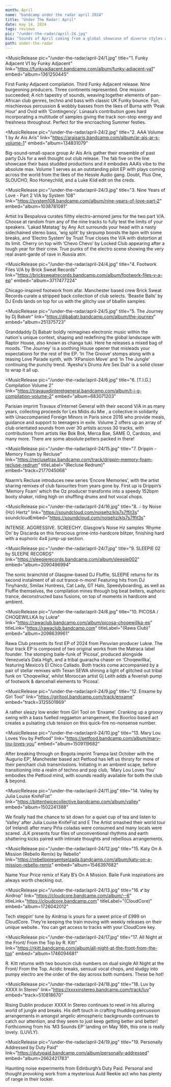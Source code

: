 ---
month: April
name: "bandcamp under the radar april 2024"
title: "Under The Radar: April"
date: may 14, 2024
tags: reviews
pic: "/under-the-radar/april-24.jpg"
bio: "Sounds of April coming from a global showcase of diverse styles and cultural richness with the likes of Girl Tool, Lukrø, Dj Babatr, and System 108."
path: under-the-radar
---

<MusicRelease
  pic="/under-the-radar/april-24/1.jpg"
  title="1. Funky Adjacent V1 by Funky Adjacent"
  link="https://funkyadjacent.bandcamp.com/album/funky-adjacent-va1"
  embed="album=1361250445"
>
  First Funky Adjacent compilation. Third Funky Adjacent release. Nine burgeoning producers. Three
  continents represented. One mission succeeded; A rich tapestry of sounds, weaving together
  elements of pan-African club genres, techno and bass with classic UK Funky bounce. Fun,
  mischievous percussion & wobbly basses from the likes of Burna with ‘Peak Hour’ and Ovid with
  ‘Contingency’. Lúnasa’s contribution goes hard incorporating a multitude of samples giving the
  track non-stop energy and freshness throughout. Perfect for the encroaching Summer festies.
</MusicRelease>

<MusicRelease
  pic="/under-the-radar/april-24/2.jpg"
  title="2. AAA Volume 1 by Ar Ais Arís"
  link="https://araisaris.bandcamp.com/album/ar-ais-ar-s-volume-1"
  embed="album=134831079"
>
  Big-sound-small-space group Ar Ais Arís gather their ensemble of past party DJs for a well thought
  out club release. The fab five on the line showcase their bass studded productions and it embodies
  AAA’s vibe to the absolute max. Volume 1 serves as an outstanding pilot EP with plays coming
  across the world from the likes of the Hessle Audio gang. Doubt, Plus One, SLOUCHO, Roo
  Honeychild, and a Luke Kiid edit on the creds.
</MusicRelease>

<MusicRelease
  pic="/under-the-radar/april-24/3.jpg"
  title="3. Nine Years of Love - Part 2 V/A by System 108"
  link="https://system108.bandcamp.com/album/nine-years-of-love-part-2"
  embed="album=1038781081"
>
  Artist Ira Bespalova curates filthy electro-armored jams for the two part V/A. Choose at random
  from any of the nine tracks to fully test the limits of your speakers. ‘Lakad Matatag’ by Any Act
  surrounds your head with a nasty sidechained stereo bass, ‘wig split’ by skrpump boosts the bpm
  with some breaks, and ‘Electro System’ by Trust True closes the V/A with distortion at its limit.
  Cherry on top with ‘Chevo Chevo’ by Locked Club appearing after a tough year for their crew. True
  punks of the electro scene showing the very real avant-garde of rave in Russia atm.
</MusicRelease>

<MusicRelease
  pic="/under-the-radar/april-24/4.jpg"
  title="4. Footwork Files V/A by Brick Sweat Records"
  link="https://bricksweatrecords.bandcamp.com/album/footwork-files-v-a-ep"
  embed="album=3717477224"
>
  Chicago-inspired footwork from afar. Manchester based crew Brick Sweat Records curate a stripped
  back collection of club selects. ‘Beastie Balls’ by DJ Ends lands on top for us with the glitchy
  use of bballin samples.
</MusicRelease>

<MusicRelease
  pic="/under-the-radar/april-24/5.jpg"
  title="5. The Journey by Dj Babatr"
  link="https://djbabatr.bandcamp.com/album/the-journey"
  embed="album=251375723"
>
  Granddaddy Dj Babatr boldly reimagines electronic music within the nation's unique context,
  shaping and redefining the global landscape with Raptor House, also known as changa tuki. Here he
  releases a mixed bag of moods. ‘The Journey’ is a soothing House opener that misleads your
  expectations for the rest of the EP. ‘In The Groove’ stomps along with a teasing Love Parade
  synth, with ‘XPansion Move’ and ‘In The Jungle’ continuing the punchy trend. ‘Ayesha's Drums Are
  Sex Dub’ is a solid closer to wrap it all up.
</MusicRelease>

<MusicRelease
  pic="/under-the-radar/april-24/6.jpg"
  title="6. [T.I.G.] Compilation Volume 2"
  link="https://travauxdinteretgeneral.bandcamp.com/album/t-i-g-compilation-volume-2"
  embed="album=683071203"
>
  Parisian imprint Travaux d’Internet General with their second V/A in as many years, collecting
  proceeds for Les Midis du Mie
  <HoverLink
    url="https://www.instagram.com/lesmidisdumieofficiel/"
    name="@lesmidisdumieofficiel"
    external
  />, a collective in solidarity with Unaccompanied Foreign Minors in Paris since 2016 who provide meals,
  guidance and support to teenagers in exile. Volume 2 offers up an array of club orientated sounds from
  over 30 artists across 30 tracks, with contributions from artists like Bok Bok, Merca Bae, SAME O,
  Cardozo, and many more. There are some absolute pelters packed in there!
</MusicRelease>

<MusicRelease
  pic="/under-the-radar/april-24/15.jpg"
  title="7. Drippin - Memory Foam by Recluse"
  link="https://reclusetrax.bandcamp.com/track/drippin-memory-foam-recluse-redrum"
  titleLabel="(Recluse Redrum)"
  embed="track=2177045068"
>
  Naarm’s Recluse introduces new series ‘Encore Memories’, with the artist sharing remixes of club
  favourites from years gone by. First up is Drippin’s ‘Memory Foam’ which the Oz producer
  transforms into a speedy 152bpm booty shaker, riding high on shuffling drums and hot vocal chops.
</MusicRelease>

<MusicRelease
  pic="/under-the-radar/april-24/16.jpg"
  title="8. 🎶 by Noise {Hz} Hertz"
  link="https://soundcloud.com/noisehz/kls7s7ffjt3s"
  soundcloudEmbed="https://soundcloud.com/noisehz/kls7s7ffjt3s"
>
  INTENSE. AGGRESSIVE. SCREECHY. Glasgow’s Noise Hz samples ‘Rhyme On’ by Discarda on this ferocious
  grime-into-hardcore blitzer, finishing hard with a euphoric 4x4 jump-up section.
</MusicRelease>

<MusicRelease
  pic="/under-the-radar/april-24/7.jpg"
  title="9. SLEEPIE 02 by SLEEPIE RECORDS"
  link="https://sleepierecords.bandcamp.com/album/sleepie002"
  embed="album=2090496994"
>
  The sonic brainchild of Glasgow-based DJ Fluffie, SLEEPIE returns for its second instalment of all
  out trance-n-more! Featuring hits from DJ Tinyhandz, Smilax Huntress, Cat Lady, GT Halo,
  Speedyboarding, as well as Fluffie themselves, the compilation mines through big beat belters,
  euphoric trance, deconstructed bass fusions, on top of moments in hardcore and ambient.
</MusicRelease>

<MusicRelease
  pic="/under-the-radar/april-24/8.jpg"
  title="10. PICOSA / CHOQEWILLKA by Lukrø"
  link="https://rawaclub.bandcamp.com/album/picosa-choqewillka-ep"
  titleLink="https://rawaclub.bandcamp.com"
  titleLabel="(Rawa Club)"
  embed="album=2098639961"
>
  Rawa Club presents its first EP of 2024 from Peruvian producer Lukrø. The four track EP is
  composed of two original works from the Matraca label founder. The stomping baile-funk of
  ‘Picosa’, produced alongside Venezuela’s Data High, and a tribal guaracha chaser on ‘Choqewillka’,
  featuring Mexico’s El Chico Callado. Both tracks come accompanied by a pair of stellar remixes
  with Texan SEWA shining a light of glitched out tribal funk on ‘Choqewilka’, whilst Moroccan
  artist Gj Leith adds a feverish pump of footwork & dancehall elements to ‘Picosa’.
</MusicRelease>

<MusicRelease
  pic="/under-the-radar/april-24/9.jpg"
  title="12. Enxame by Girl Tool"
  link="https://girltool.bandcamp.com/track/enxame"
  embed="track=3125501869"
>
  A rather sleazy low ender from Girl Tool on ‘Enxame’. Cranking up a groovy swing with a bass
  fuelled reggaeton arrangement, the Boorloo based act creates a pulsating club tension on this
  quick-fire no-nonsense number.
</MusicRelease>

<MusicRelease
  pic="/under-the-radar/april-24/10.jpg"
  title="13. Mary Lou Loves You by Petfood"
  link="https://petfood.bandcamp.com/album/mary-lou-loves-you"
  embed="album=1509119682"
>
  After breaking through on Bogota imprint Trampa last October with the ‘Augurio EP’, Manchester
  based act Petfood has left us thirsty for more of their penchant club transmissions. Initiating in
  an ambient scape, before transitioning into a realm of techno and pop club, 'Mary Lou Loves You'
  embodies the Petfood mind, with sounds readily available for both the club & beyond.
</MusicRelease>

<MusicRelease
  pic="/under-the-radar/april-24/11.jpg"
  title="14. Valley by Julia Louise KnifeFist"
  link="https://bittentwicecollective.bandcamp.com/album/valley"
  embed="album=1502241388"
>
  We finally had the chance to sit down for a quiet cup of tea and listen to ‘Valley’ after Julia
  Louise KnifeFist and E The Artist smashed their world tour (of Ireland) after many Piña coladas
  were consumed and many locals were scared. JLK presents four files of unconventional rhythms and
  earth shattering kicks paired with intimate thoughts and rebellious arrangements.
</MusicRelease>

<MusicRelease
  pic="/under-the-radar/april-24/12.jpg"
  title="15. Katy On A Mission (Rebello Remix) by Rebello"
  link="https://rebellopresentselzada.bandcamp.com/album/katy-on-a-mission-rebello-remix"
  embed="album=1546397682"
>
  Name Your Price remix of Katy B’s On A Mission. Baile Funk inspirations are always worth checking
  out.
</MusicRelease>

<MusicRelease
  pic="/under-the-radar/april-24/13.jpg"
  title="16. ⑈ by Airdrop"
  link="https://cloudcore.bandcamp.com/album/--6"
  titleLink="https://cloudcore.bandcamp.com"
  titleLabel="(CloudCore)"
  embed="album=1726042012"
>
  Tech steppin’ tune by Airdrop is yours for a sweet price of £999 on CloudCore. They’re keeping the
  train moving with weekly releases on their unique website.. You can get access to tracks with your
  CloudCore key.
</MusicRelease>

<MusicRelease
  pic="/under-the-radar/april-24/17.jpg"
  title="17. All Night at the Front/ From the Top by R. Kitt"
  link="https://rkitt.bandcamp.com/album/all-night-at-the-front-from-the-top"
  embed="album=1746094681"
>
  R. Kitt returns with two bouncin club numbers on dual single All Night at the Front/ From the Top.
  Acidic breaks, sensual vocal chops, and sludgy into pumpy electro are the order of the day across
  both numbers. These be hot!
</MusicRelease>

<MusicRelease
  pic="/under-the-radar/april-24/18.jpg"
  title="18. Luv by XXXX In Stereo"
  link="https://xxxxinstereo.bandcamp.com/track/luv"
  embed="track=510818670"
>
  Rising Dublin producer XXXX In Stereo continues to revel in his alluring world of jungle and
  breaks. His deft touch in crafting thudding percussion arrangements in amongst angelic atmospheric
  backgrounds continues to catch our attention, and they seem to just keep getting better and
  better! Forthcoming from his ‘M3 Sounds EP’ landing on May 16th, this one is really lovely.
  (LUVLY).
</MusicRelease>

<MusicRelease
  pic="/under-the-radar/april-24/19.jpg"
  title="19. Personally Addressed by Duty Paid"
  link="https://dutypaid.bandcamp.com/album/personally-addressed"
  embed="album=2662421783"
>
  Haunting noise experiments from Edinburgh’s Duty Paid. Personal and thought provoking work from a
  mysterious Auld Reekie act who has plenty of range in their locker.
</MusicRelease>
